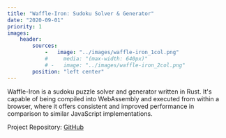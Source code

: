 ```yaml
---
title: "Waffle-Iron: Sudoku Solver & Generator"
date: "2020-09-01"
priority: 1
images:
    header:
        sources: 
            -   image: "../images/waffle-iron_1col.png"
            #     media: "(max-width: 640px)"
            # -   image: "../images/waffle-iron_2col.png"
        position: "left center"
---
```


Waffle-Iron is a sudoku puzzle solver and generator written in Rust. It's capable of being compiled into WebAssembly and
executed from within a browser, where it offers consistent and improved performance in comparison to similar JavaScript 
implementations.

Project Repository: [GitHub](https://github.com/nxn/waffle-iron)